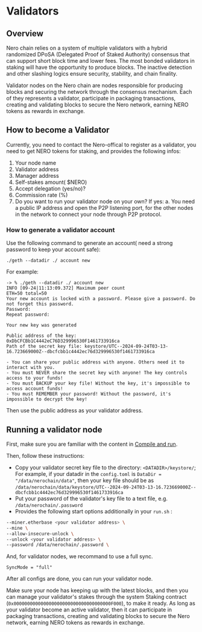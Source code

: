 # Validators

## Overview

Nero chain relies on a system of multiple validators with a hybrid randomized DPoSA (Delegated Proof of Staked Authority) consensus that can support short block time and lower fees. The most bonded validators in staking will have the opportunity to produce blocks. The inactive detection and other slashing logics ensure security, stability, and chain finality.

Validator nodes on the Nero chain are nodes responsible for producing blocks and securing the network through the consensus mechanism. Each of they represents a validator, participate in packaging transactions, creating and validating blocks to secure the Nero network, earning NERO tokens as rewards in exchange.

## How to become a Validator

Currently, you need to contact the Nero-offical to register as a validator, you need to get NERO tokens for staking, and provides the following infos:

1. Your node name
2. Validator address
3. Manager address
4. Self-stakes amount( $NERO)
5. Accept delegation (yes/no)?
6. Commission rate (%) 
7. Do you want to run your validator node on your own? If yes:
  a. You need a public IP address and open the P2P listening port, for the other nodes in the network to connect your node through P2P protocol.

### How to generate a validator account

Use the following command to generate an account( need a strong password to keep your account safe):

```shell
./geth --datadir ./ account new
```

For example:
```shell
-> % ./geth --datadir ./ account new
INFO [09-24|11:13:09.372] Maximum peer count                       ETH=50 total=50
Your new account is locked with a password. Please give a password. Do not forget this password.
Password: 
Repeat password: 

Your new key was generated

Public address of the key:   0xDbCFCBb1C4442eC76D329996530F1461733916ca
Path of the secret key file: keystore/UTC--2024-09-24T03-13-16.723669000Z--dbcfcbb1c4442ec76d329996530f1461733916ca

- You can share your public address with anyone. Others need it to interact with you.
- You must NEVER share the secret key with anyone! The key controls access to your funds!
- You must BACKUP your key file! Without the key, it's impossible to access account funds!
- You must REMEMBER your password! Without the password, it's impossible to decrypt the key!
```

Then use the public address as your validator address.

## Running a validator node

First, make sure you are familiar with the content in [Compile and run](./compileAndRun.mdx).

Then, follow these instructions:

- Copy your validator secret key file to the directory: `<DATADIR>/keystore/`; For example, if your datadir in the `config.toml` is `DataDir = "/data/nerochain/data"`, then your key file should be as `/data/nerochain/data/keystore/UTC--2024-09-24T03-13-16.723669000Z--dbcfcbb1c4442ec76d329996530f1461733916ca`
- Put your password of the validator's key file to a text file, e.g. `/data/nerochain/.password`
- Provides the following start options additionally in your `run.sh` :
```sh
--miner.etherbase <your validator address> \
--mine \
--allow-insecure-unlock \
--unlock <your validator address> \
--password /data/nerochain/.password \
```

And, for validator nodes, we recommand to use a full sync.

```
SyncMode = "full"
```

After all configs are done, you can run your validator node.

Make sure your node has keeping up with the latest blocks, and then you can manage your validator's stakes through the system Staking contract (`0x000000000000000000000000000000000000F000`), to make it ready. As long as your validator become an active validator, then it can participate in packaging transactions, creating and validating blocks to secure the Nero network, earning NERO tokens as rewards in exchange.
